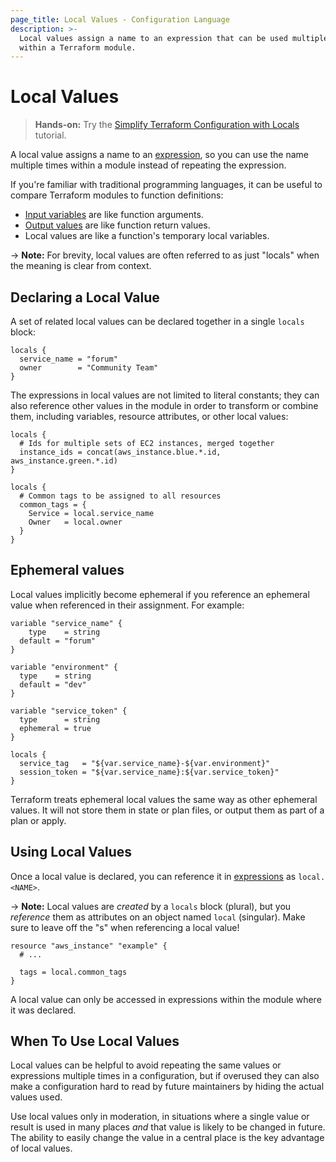 ```yaml
---
page_title: Local Values - Configuration Language
description: >-
  Local values assign a name to an expression that can be used multiple times
  within a Terraform module.
---
```


# Local Values

> **Hands-on:** Try the [Simplify Terraform Configuration with Locals](/terraform/tutorials/configuration-language/locals?utm_source=WEBSITE&utm_medium=WEB_IO&utm_offer=ARTICLE_PAGE&utm_content=DOCS) tutorial.

A local value assigns a name to an [expression](/terraform/language/expressions),
so you can use the name multiple times within a module instead of repeating
the expression.

If you're familiar with traditional programming languages, it can be useful to
compare Terraform modules to function definitions:

- [Input variables](/terraform/language/values/variables) are like function arguments.
- [Output values](/terraform/language/values/outputs) are like function return values.
- Local values are like a function's temporary local variables.

-> **Note:** For brevity, local values are often referred to as just "locals"
when the meaning is clear from context.

## Declaring a Local Value

A set of related local values can be declared together in a single `locals`
block:

```hcl
locals {
  service_name = "forum"
  owner        = "Community Team"
}
```

The expressions in local values are not limited to literal constants; they can
also reference other values in the module in order to transform or combine them,
including variables, resource attributes, or other local values:

```hcl
locals {
  # Ids for multiple sets of EC2 instances, merged together
  instance_ids = concat(aws_instance.blue.*.id, aws_instance.green.*.id)
}

locals {
  # Common tags to be assigned to all resources
  common_tags = {
    Service = local.service_name
    Owner   = local.owner
  }
}
```

## Ephemeral values

Local values implicitly become ephemeral if you reference an ephemeral value when
referenced in their assignment. For example:

```hcl
variable "service_name" {
	type    = string
  default = "forum"
}

variable "environment" {
  type    = string
  default = "dev"
}

variable "service_token" {
  type      = string
  ephemeral = true
}

locals {
  service_tag   = "${var.service_name}-${var.environment}"
  session_token = "${var.service_name}:${var.service_token}"
}
```

Terraform treats ephemeral local values the same way as other ephemeral values.
It will not store them in state or plan files, or output them as part of a plan
or apply.

## Using Local Values

Once a local value is declared, you can reference it in
[expressions](/terraform/language/expressions) as `local.<NAME>`.

-> **Note:** Local values are _created_ by a `locals` block (plural), but you
_reference_ them as attributes on an object named `local` (singular). Make sure
to leave off the "s" when referencing a local value!

```hcl
resource "aws_instance" "example" {
  # ...

  tags = local.common_tags
}
```

A local value can only be accessed in expressions within the module where it
was declared.

## When To Use Local Values

Local values can be helpful to avoid repeating the same values or expressions
multiple times in a configuration, but if overused they can also make a
configuration hard to read by future maintainers by hiding the actual values
used.

Use local values only in moderation, in situations where a single value or
result is used in many places _and_ that value is likely to be changed in
future. The ability to easily change the value in a central place is the key
advantage of local values.

